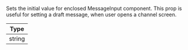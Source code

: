 Sets the initial value for enclosed MessageInput component. This prop is useful for setting a draft message, when user opens a channel screen.

| Type |
| - |
| string |
